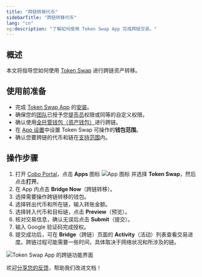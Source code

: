 ```yaml
---
title: "跨链转移代币"
sidebarTitle: "跨链转移代币"
lang: "cn"
og:description: "了解如何使用 Token Swap App 完成跨链交易。"
---
```


## 概述

本文将指导您如何使用 [Token Swap](/cn/apps/token-swap/introduction) 进行跨链资产转移。

## 使用前准备
- 完成 [Token Swap App](/cn/apps/token-swap/introduction) 的[安装](/cn/apps/browse-and-install)。
- 确保您的[团队](/cn/portal/organization/introduction)已授予您[提币员](/cn/portal/risk-controls/roles-and-permissions)权限或同等的自定义权限。
- 确认使用[全托管钱包（资产钱包）](/cn/portal/custodial-wallets/introduction)进行跨链。
- 在 [App 设置](/cn/apps/app-settings)中设置 Token Swap 可操作的**钱包范围**。
- 确认您要跨链的代币和链在[支持范围](/cn/apps/token-swap/bridge/supported-assets)内。

## 操作步骤
1. 打开 [Cobo Portal](https://portal.cobo.com/login)，点击 **Apps** 图标 <img src="/en/images/common/icon_apps.svg" className="icon" alt="App 图标" /> 并选择 **Token Swap**，然后点击**打开**。
2. 在 App 内点击 **Bridge Now**（跨链转移）。
3. 选择需要操作跨链转移的钱包。
4. 选择转出代币和所在链，输入转账金额。
5. 选择转入代币和目标链，点击 **Preview**（预览）。
6. 核对交易信息，确认无误后点击 **Submit**（提交）。
7. 输入 Google 验证码完成授权。
8. 提交成功后，可在 **Bridge**（跨链）页面的 **Activity**（活动）列表查看交易进度。跨链过程可能需要一些时间，具体取决于网络状况和所涉及的链。

<img src="/en/images/portal-apps/bridge/bridge-dashboard.svg" className="screenshot_full_screen" alt="Token Swap App 的跨链功能界面" />

<Tip>欢迎[分享您的反馈](https://forms.zohopublic.com/cobo/form/DocumentFeedbackForm/formperma/QvLOhxJv1_JMsJ-1dleZ8Itb_7rzN-LtgvsDdxosoVI?referrername=manuals)，帮助我们改进文档！</Tip>
